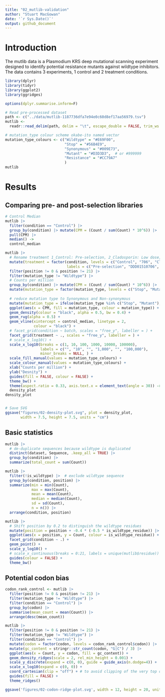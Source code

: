 ---
title: "02_mutlib-validation"
author: "Stuart MacGowan"
date: '`r Sys.Date()`'
output: github_document
---

# Introduction

The mutlib data is a Plasmodium KRS deep mutational scanning experiment designed to identify potential resistance mutants against wildtype inhibitors. The data contains 3 experiments, 1 control and 2 treatment conditions.


```{r setup, include=FALSE}
library(dplyr)
library(tidyr)
library(ggplot2)
library(ggridges)

options(dplyr.summarise.inform=F)

# Read pre-processed dataset
path <- c("../data/mutlib-1187736dfa7e94e0c60d8ef17aa56979.tsv")
mutlib <-
  readr::read_delim(path, delim = "\t", escape_double = FALSE, trim_ws = TRUE,)

# mutation_type colour scheme okabe-ito named vector
mutation_type_colours <- c("Wildtype" = "#E69F00",
                           "Stop" = "#56B4E9",
                           "Synonymous" = "#009E73",
                           "Mutant" = "#D3D3D3",  # or #999999
                           "Resistance" = "#CC79A7"
                           )
mutlib
```

# Results

## Comparing pre- and post-selection libraries

```{r pre vs. post selection density plots}
# Control Median
mutlib |>
  filter(condition == "Control") |>
  group_by(condition) |> mutate(CPM = (Count / sum(Count) * 10^6)) |>
  pull(CPM) |>
  median() ->
  control_median

mutlib |>
  # Rename treatment 1_Control: Pre-selection, 2_Cladosporin: Low dose, 1_Cladosporin: High dose
  mutate(treatment = factor(condition, levels = c("Control", "706", "Cladosporin"),
                            labels = c("Pre-selection", "DDD01510706", "Cladosporin"))) |>
  filter(position != 0 & position != 21) |>
  filter(mutation_type != "Wildtype") |>
  # Counts per million
  group_by(condition) |> mutate(CPM = (Count / sum(Count) * 10^6)) |>
  mutate(mutation_type = factor(mutation_type, levels = c("Stop", "Mutant", "Synonymous"))) |>
  
  # reduce mutation type to Synonymous and Non-synonymous
  mutate(mutation_type = ifelse(mutation_type %in% c("Stop", "Mutant"), "Non-synonymous", "Synonymous")) |>
  ggplot(aes(x = CPM, fill = mutation_type, colour = mutation_type)) +
  geom_density(colour = "black", alpha = 0.5, bw = 0.4) +
  geom_rug(alpha = 0.5) +
  geom_vline(xintercept = control_median, linetype = 2,
             colour = "black") +
  # facet_grid(condition ~ batch, scales = "free_y", labeller = ) +
  facet_grid(treatment ~ ., scales = "free_y", labeller = ) +
  # scale_x_log10() +
  scale_x_log10(breaks = c(1, 10, 100, 1000, 10000, 100000),
                labels = c("", "10", "", "1,000", "", "100,000"),
                minor_breaks = NULL, ) +
  scale_fill_manual(values = mutation_type_colours) +
  scale_colour_manual(values = mutation_type_colours) +
  xlab("Counts per million") +
  ylab("Desnity") +
  guides(fill = FALSE, colour = FALSE) +
  theme_bw() +
  theme(aspect.ratio = 0.33, axis.text.x = element_text(angle = 30)) ->
  density_plot
density_plot


# Save SVG
ggsave("figures/02-density-plot.svg", plot = density_plot,
       width = 7.5, height = 7.5, units = "cm")

```

## Basic statistics

```{r Total library sizes foreach dataset}
mutlib |>
  # de-duplicate sequences because wildtype is duplicated
  distinct(dataset, Sequence, .keep_all = TRUE) |>
  group_by(condition) |>
  summarize(total_count = sum(Count))
```


```{r Summary stats for Count by position}
mutlib |>
  filter(!is_wildtype) |>  # exclude wildtype sequence
  group_by(condition, position) |>
  summarize(min = min(Count),
            max = max(Count),
            mean = mean(Count),
            median = median(Count),
            sd = sd(Count),
            n = n()) |>
  arrange(condition, position)
```


```{r Manhatten style plot}
mutlib |>
  # Shift position by 0.2 to distinguish the wildtype residues
  mutate(position = position + -0.4 * (-0.5 * is_wildtype_residue)) |>
  ggplot(aes(x = position, y = Count, colour = is_wildtype_residue)) +
  facet_grid(condition ~ .) +
  geom_point() +
  scale_y_log10() +
  # scale_x_continuous(breaks = 0:21, labels = unique(mutlib$residue))
  guides(colour = FALSE) +
  theme_bw()
```

## Potential codon bias

```{r codon bias ridge plot}
codon_rank_control <- mutlib |>
  filter(position != 0 & position != 21) |>
  filter(mutation_type != "Wildtype") |>
  filter(condition == "Control") |>
  group_by(codon) |>
  summarise(mean_count = mean(Count)) |>
  arrange(desc(mean_count))

mutlib |>
  filter(position != 0 & position != 21) |>
  filter(mutation_type != "Wildtype") |>
  filter(condition == "Control") |>
  mutate(codon = factor(codon, levels = codon_rank_control$codon)) |>
  mutate(gc_content = stringr::str_count(codon, "G|C") / 3) |>
  ggplot(aes(x = Count, y = codon, fill = gc_content)) +
  geom_density_ridges(scale = 2, rel_min_height = 0.001) +
  scale_y_discrete(expand = c(0, 0), guide = guide_axis(n.dodge=4)) +     # will generally have to set the `expand` option
  scale_x_log10(expand = c(0, 0)) +
  coord_cartesian(clip = "off") + # to avoid clipping of the very top of the top ridgeline
  guides(fill = FALSE) +
  theme_ridges()

ggsave('figures/02-codon-ridge-plot.svg', width = 12, height = 20, units = 'cm')
```

